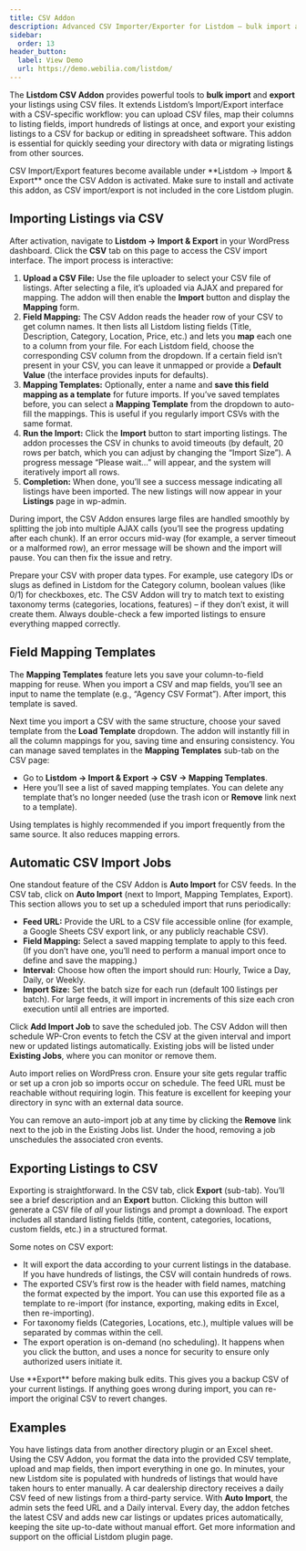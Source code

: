 ```yaml
---
title: CSV Addon
description: Advanced CSV Importer/Exporter for Listdom – bulk import and export listings using CSV files with field mapping.
sidebar:
  order: 13
header_button:
  label: View Demo
  url: https://demo.webilia.com/listdom/
---
```



The **Listdom CSV Addon** provides powerful tools to **bulk import** and **export** your listings using CSV files. It extends Listdom’s Import/Export interface with a CSV-specific workflow: you can upload CSV files, map their columns to listing fields, import hundreds of listings at once, and export your existing listings to a CSV for backup or editing in spreadsheet software. This addon is essential for quickly seeding your directory with data or migrating listings from other sources.

<Aside type="note">
CSV Import/Export features become available under **Listdom → Import & Export** once the CSV Addon is activated. Make sure to install and activate this addon, as CSV import/export is not included in the core Listdom plugin.
</Aside>

## Importing Listings via CSV

After activation, navigate to **Listdom → Import & Export** in your WordPress dashboard. Click the **CSV** tab on this page to access the CSV import interface. The import process is interactive:

1. **Upload a CSV File:** Use the file uploader to select your CSV file of listings. After selecting a file, it’s uploaded via AJAX and prepared for mapping. The addon will then enable the **Import** button and display the **Mapping** form.
2. **Field Mapping:** The CSV Addon reads the header row of your CSV to get column names. It then lists all Listdom listing fields (Title, Description, Category, Location, Price, etc.) and lets you **map** each one to a column from your file. For each Listdom field, choose the corresponding CSV column from the dropdown. If a certain field isn’t present in your CSV, you can leave it unmapped or provide a **Default Value** (the interface provides inputs for defaults).
3. **Mapping Templates:** Optionally, enter a name and **save this field mapping as a template** for future imports. If you’ve saved templates before, you can select a **Mapping Template** from the dropdown to auto-fill the mappings. This is useful if you regularly import CSVs with the same format.
4. **Run the Import:** Click the **Import** button to start importing listings. The addon processes the CSV in chunks to avoid timeouts (by default, 20 rows per batch, which you can adjust by changing the “Import Size”). A progress message “Please wait…” will appear, and the system will iteratively import all rows.
5. **Completion:** When done, you’ll see a success message indicating all listings have been imported. The new listings will now appear in your **Listings** page in wp-admin.

During import, the CSV Addon ensures large files are handled smoothly by splitting the job into multiple AJAX calls (you’ll see the progress updating after each chunk). If an error occurs mid-way (for example, a server timeout or a malformed row), an error message will be shown and the import will pause. You can then fix the issue and retry.

<Aside type="tip">
Prepare your CSV with proper data types. For example, use category IDs or slugs as defined in Listdom for the Category column, boolean values (like 0/1) for checkboxes, etc. The CSV Addon will try to match text to existing taxonomy terms (categories, locations, features) – if they don’t exist, it will create them. Always double-check a few imported listings to ensure everything mapped correctly.
</Aside>

## Field Mapping Templates

The **Mapping Templates** feature lets you save your column-to-field mapping for reuse. When you import a CSV and map fields, you’ll see an input to name the template (e.g., “Agency CSV Format”). After import, this template is saved.

Next time you import a CSV with the same structure, choose your saved template from the **Load Template** dropdown. The addon will instantly fill in all the column mappings for you, saving time and ensuring consistency. You can manage saved templates in the **Mapping Templates** sub-tab on the CSV page:

- Go to **Listdom → Import & Export → CSV → Mapping Templates**.
- Here you’ll see a list of saved mapping templates. You can delete any template that’s no longer needed (use the trash icon or **Remove** link next to a template).

Using templates is highly recommended if you import frequently from the same source. It also reduces mapping errors.

## Automatic CSV Import Jobs

One standout feature of the CSV Addon is **Auto Import** for CSV feeds. In the CSV tab, click on **Auto Import** (next to Import, Mapping Templates, Export). This section allows you to set up a scheduled import that runs periodically:

- **Feed URL:** Provide the URL to a CSV file accessible online (for example, a Google Sheets CSV export link, or any publicly reachable CSV).
- **Field Mapping:** Select a saved mapping template to apply to this feed. (If you don’t have one, you’ll need to perform a manual import once to define and save the mapping.)
- **Interval:** Choose how often the import should run: Hourly, Twice a Day, Daily, or Weekly.
- **Import Size:** Set the batch size for each run (default 100 listings per batch). For large feeds, it will import in increments of this size each cron execution until all entries are imported.

Click **Add Import Job** to save the scheduled job. The CSV Addon will then schedule WP-Cron events to fetch the CSV at the given interval and import new or updated listings automatically. Existing jobs will be listed under **Existing Jobs**, where you can monitor or remove them.

<Aside type="note">
Auto import relies on WordPress cron. Ensure your site gets regular traffic or set up a cron job so imports occur on schedule. The feed URL must be reachable without requiring login. This feature is excellent for keeping your directory in sync with an external data source.
</Aside>

You can remove an auto-import job at any time by clicking the **Remove** link next to the job in the Existing Jobs list. Under the hood, removing a job unschedules the associated cron events.

## Exporting Listings to CSV

Exporting is straightforward. In the CSV tab, click **Export** (sub-tab). You’ll see a brief description and an **Export** button. Clicking this button will generate a CSV file of *all* your listings and prompt a download. The export includes all standard listing fields (title, content, categories, locations, custom fields, etc.) in a structured format.

Some notes on CSV export:

- It will export the data according to your current listings in the database. If you have hundreds of listings, the CSV will contain hundreds of rows.
- The exported CSV’s first row is the header with field names, matching the format expected by the import. You can use this exported file as a template to re-import (for instance, exporting, making edits in Excel, then re-importing).
- For taxonomy fields (Categories, Locations, etc.), multiple values will be separated by commas within the cell.
- The export operation is on-demand (no scheduling). It happens when you click the button, and uses a nonce for security to ensure only authorized users initiate it.

<Aside type="tip">
Use **Export** before making bulk edits. This gives you a backup CSV of your current listings. If anything goes wrong during import, you can re-import the original CSV to revert changes.
</Aside>

## Examples

<CardGrid>
  <Card title="Migrating from Another Directory">
    You have listings data from another directory plugin or an Excel sheet. Using the CSV Addon, you format the data into the provided CSV template, upload and map fields, then import everything in one go. In minutes, your new Listdom site is populated with hundreds of listings that would have taken hours to enter manually.
  </Card>
  <Card title="Automated Feed Import">
    A car dealership directory receives a daily CSV feed of new listings from a third-party service. With <strong>Auto Import</strong>, the admin sets the feed URL and a Daily interval. Every day, the addon fetches the latest CSV and adds new car listings or updates prices automatically, keeping the site up-to-date without manual effort.
  </Card>
</CardGrid>

<LinkCard href="https://wordpress.org/plugins/listdom/" title="Listdom Plugin on WordPress.org">
  Get more information and support on the official Listdom plugin page.
</LinkCard>

